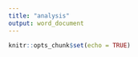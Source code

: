 ```yaml
---
title: "analysis"
output: word_document
---
```


```r
knitr::opts_chunk$set(echo = TRUE)
```

